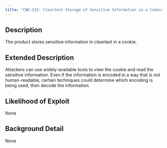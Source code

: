 ```yaml
---
title: "CWE-315: Cleartext Storage of Sensitive Information in a Cookie"
---
```


## Description
The product stores sensitive information in cleartext in a cookie.

## Extended Description
Attackers can use widely-available tools to view the cookie and read the sensitive information. Even if the information is encoded in a way that is not human-readable, certain techniques could determine which encoding is being used, then decode the information.

## Likelihood of Exploit
None

## Background Detail
None
        